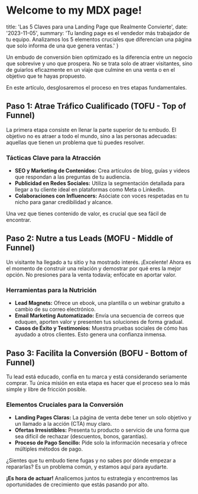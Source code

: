 # Welcome to my MDX page!
  title: 'Las 5 Claves para una Landing Page que Realmente Convierte',
  date: '2023-11-05',
  summary: 'Tu landing page es el vendedor más trabajador de tu equipo. Analizamos los 5 elementos cruciales que diferencian una página que solo informa de una que genera ventas.'
}

Un embudo de conversión bien optimizado es la diferencia entre un negocio que sobrevive y uno que prospera. No se trata solo de atraer visitantes, sino de guiarlos eficazmente en un viaje que culmine en una venta o en el objetivo que te hayas propuesto.

En este artículo, desglosaremos el proceso en tres etapas fundamentales.

## Paso 1: Atrae Tráfico Cualificado (TOFU - Top of Funnel)

La primera etapa consiste en llenar la parte superior de tu embudo. El objetivo no es atraer a todo el mundo, sino a las personas adecuadas: aquellas que tienen un problema que tú puedes resolver.

### Tácticas Clave para la Atracción
- **SEO y Marketing de Contenidos:** Crea artículos de blog, guías y videos que respondan a las preguntas de tu audiencia.
- **Publicidad en Redes Sociales:** Utiliza la segmentación detallada para llegar a tu cliente ideal en plataformas como Meta o LinkedIn.
- **Colaboraciones con Influencers:** Asóciate con voces respetadas en tu nicho para ganar credibilidad y alcance.

Una vez que tienes contenido de valor, es crucial que sea fácil de encontrar.



## Paso 2: Nutre a tus Leads (MOFU - Middle of Funnel)

Un visitante ha llegado a tu sitio y ha mostrado interés. ¡Excelente! Ahora es el momento de construir una relación y demostrar por qué eres la mejor opción. No presiones para la venta todavía; enfócate en aportar valor.

### Herramientas para la Nutrición
- **Lead Magnets:** Ofrece un ebook, una plantilla o un webinar gratuito a cambio de su correo electrónico.
- **Email Marketing Automatizado:** Envía una secuencia de correos que eduquen, aporten valor y presenten tus soluciones de forma gradual.
- **Casos de Éxito y Testimonios:** Muestra pruebas sociales de cómo has ayudado a otros clientes. Esto genera una confianza inmensa.

## Paso 3: Facilita la Conversión (BOFU - Bottom of Funnel)

Tu lead está educado, confía en tu marca y está considerando seriamente comprar. Tu única misión en esta etapa es hacer que el proceso sea lo más simple y libre de fricción posible.

### Elementos Cruciales para la Conversión
- **Landing Pages Claras:** La página de venta debe tener un solo objetivo y un llamado a la acción (CTA) muy claro.
- **Ofertas Irresistibles:** Presenta tu producto o servicio de una forma que sea difícil de rechazar (descuentos, bonos, garantías).
- **Proceso de Pago Sencillo:** Pide solo la información necesaria y ofrece múltiples métodos de pago.

¿Sientes que tu embudo tiene fugas y no sabes por dónde empezar a repararlas? Es un problema común, y estamos aquí para ayudarte.

**¡Es hora de actuar!** Analicemos juntos tu estrategia y encontremos las oportunidades de crecimiento que estás pasando por alto.


